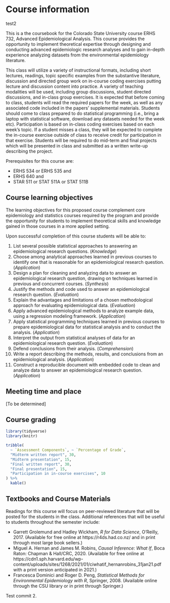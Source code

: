 # Course information {#courseinfo}

test2

This is a the coursebook for the Colorado State University course ERHS 732,
Advanced Epidemiological Analysis. This course provides the opportunity to
implement theoretical expertise through designing and conducting advanced
epidemiologic research analyses and to gain in-depth experience analyzing
datasets from the environmental epidemiology literature. 

This class will utilize a variety of instructional formats, including short lectures, readings, topic specific examples from the substantive literature, discussion and directed group work on in-course coding exercises putting lecture and discussion content into practice. A variety of teaching modalities will be used, including group discussions, student directed discussions, and in-class group exercises. It is expected that before coming to class, students will read the required papers for the week, as well as any associated code included in the papers’ supplemental materials. Students should come to class prepared to do statistical programming (i.e., bring a laptop with statistical software, download any datasets needed for the week etc). Participation is based on in-class coding exercises based on each week’s topic. If a student misses a class, they will be expected to complete the in-course exercise outside of class to receive credit for participation in that exercise. Students will be required to do mid-term and final projects which will be presented in class and submitted as a written write-up describing the project.

Prerequisites for this course are: 

- ERHS 534 or ERHS 535 and 
- ERHS 640 and 
- STAR 511 or STAT 511A or STAT 511B

## Course learning objectives

The learning objectives for this proposed course complement core epidemiology
and statistics courses required by the program and provide the opportunity for
students to implement theoretical skills and knowledge gained in those courses
in a more applied setting. 

Upon successful completion of this course students will be able to:

1. List several possible statistical approaches to answering an epidemiological
research questions. (*Knowledge*)
2. Choose among analytical approaches learned in previous courses to identify
one that is reasonable for an epidemiological research question. (*Application*)
3. Design a plan for cleaning and analyzing data to answer an epidemiological
research question, drawing on techniques learned in previous and concurrent
courses. (*Synthesis*)
4. Justify the methods and code used to answer an epidemiological research
question. (*Evaluation*)
5. Explain the advantages and limitations of a chosen methodological approach
for evaluating epidemiological data. (*Evaluation*)
6. Apply advanced epidemiological methods to analyze example data, using a
regression modeling framework. (*Application*)
7. Apply statistical programming techniques learned in previous courses to
prepare epidemiological data for statistical analysis and to conduct the
analysis. (*Application*)
8. Interpret the output from statistical analyses of data for an epidemiological
research question. (*Evaluation*)
9. Defend conclusions from their analysis. (*Comprehension*)
10. Write a report describing the methods, results, and conclusions from an
epidemiological analysis. (*Application*)
11. Construct a reproducible document with embedded code to clean and analyze
data to answer an epidemiological research question. (*Application*)

## Meeting time and place

[To be determined]


## Course grading

```r
library(tidyverse)
library(knitr)

tribble(
  ~ `Assessment Components`, ~ `Percentage of Grade`, 
  "Midterm written report", 30, 
  "Midterm presentation", 15, 
  "Final written report", 30, 
  "Final presentation", 15, 
  "Participation in in-course exercises", 10
) %>% 
  kable()
```

## Textbooks and Course Materials

Readings for this course will focus on peer-reviewed literature that will be
posted for the students in the class. Additional references that will be useful
to students throughout the semester include:

- Garrett Grolemund and Hadley Wickham, *R for Data Science*, O’Reilly, 2017. (Available for free online at https://r4ds.had.co.nz/ and in print through
most large book sellers.)
- Miguel A. Hernan and James M. Robins, *Causal Inference: What If*, Boca Raton: Chapman & Hall/CRC, 2020. (Available for free online at https://cdn1.sph.harvard.edu/wp-content/uploads/sites/1268/2021/01/ciwhatif_hernanrobins_31jan21.pdf with a print version anticipated in 2021.)
- Francesca Dominici and Roger D. Peng, *Statistical Methods for Environmental Epidemiology with R*, Springer, 2008. (Available online through the CSU library or in print through Springer.)

Test commit 2. 

